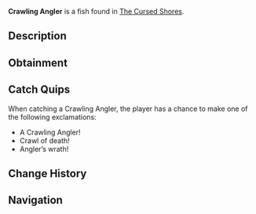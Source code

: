 {{FishInfobox
|image          = Crawling Angler.png
|rarity         = Rare
|sea            = Second Sea
|location       = [[The Cursed Shores]]
|sublocation    = 
|sources        = Fishing Rod
|radar_location = 
|prog_speed     = -60
|xp             = 725
|weather        = Foggy
|time           = Night
|season         = Autumn
|bait           = Sapphire Krill
|base_weight    = 13
|base_value     = 950
|weight_range   = 8.5
|base_chance    = 45
|base_resil     = 9
}}
'''Crawling Angler''' is a {{Rarity|Rare}} fish found in [[The Cursed Shores]].

== Description ==
{{Description|A cunning hunter that drags its prey into oblivion.|Bestiary Entry}}

== Obtainment ==
{{Description|It creeps where the shadows stretch long.|Bestiary Hint}}
{{Fish Availability|
The Cursed Shores
|top_rods      = 
Astralhook Rod\77848.47\222437.41;
Trident Rod\74076.83\39718.59;
Leviathan's Fang Rod\66924.48\40047.23;
Azure Of Lagoon\66057.39\66057.39;
Great Rod of Oscar\64058.32\60515.06;
Training Rod\50460.77\227539.83;
Flimsy Rod\34153.84\34153.84;
Free Spirit Rod\63383.29\68562.31;
Fang of the Eclipse\61531.54\61531.54;
Blazebringer Rod\57232.42\57232.42;
No-Life Rod\57224.91\53826.86;
Verdant Shear Rod\53682.27\53682.27;
Challenger's Rod\45440.84\42573.07;
Seraphic Rod\44915.56\34806.63;
Depthseeker Rod\36376.21\35233.28;
Rod Of The Forgotten Fang\35998.1\31929.82;
Avalanche Rod\35238.35\34158.37;
Rod Of The Depths\34942.85\32304.62;
Steady Rod\33981.06\32743.28;
Ethereal Prism Rod\33846.73\33846.73;
Volcanic Rod\32893.82\30738.19;
Zeus Rod\32407.23\30140.33;
Rod Of The Exalted One\31103.28\31103.28
|recommended   = Astralhook Rod
}}

== Catch Quips ==
When catching a Crawling Angler, the player has a chance to make one of the following exclamations:
* A Crawling Angler!
* Crawl of death!
* Angler’s wrath!

== Change History ==
{{Change History|{{subst:Current Version}}}}

== Navigation ==
{{Fish Navbox|The Cursed Shores}}